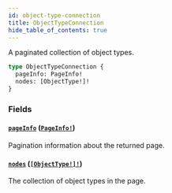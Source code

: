 ```yaml
---
id: object-type-connection
title: ObjectTypeConnection
hide_table_of_contents: true
---
```



A paginated collection of object types.

```graphql
type ObjectTypeConnection {
  pageInfo: PageInfo!
  nodes: [ObjectType!]!
}
```


### Fields

#### [`pageInfo`](#) ([`PageInfo!`](/schema/objects/page-info))

Pagination information about the returned page.


#### [`nodes`](#) ([`[ObjectType!]!`](/schema/objects/object-type))

The collection of object types in the page.




